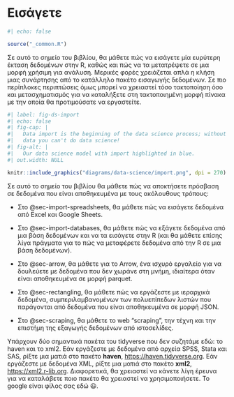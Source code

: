 # Εισάγετε {#sec-import .unnumbered}

```r
#| echo: false

source("_common.R")
```

Σε αυτό το σημείο του βιβλίου, θα μάθετε πώς να εισάγετε μία ευρύτερη έκταση δεδομένων στην R, καθώς και πώς να τα μετατρέψετε σε μια μορφή χρήσιμη για ανάλυση.
Μερικές φορές χρειάζεται απλά η κλήση μιας συνάρτησης από το κατάλληλο πακέτο εισαγωγής δεδομένων.
Σε πιο περίπλοκες περιπτώσεις όμως μπορεί να χρειαστεί τόσο τακτοποίηση όσο και μετασχηματισμός για να καταλήξετε στη τακτοποιημένη μορφή πίνακα με την οποία θα προτιμούσατε να εργαστείτε.

```r
#| label: fig-ds-import
#| echo: false
#| fig-cap: |
#|   Data import is the beginning of the data science process; without
#|   data you can't do data science!
#| fig-alt: |
#|   Our data science model with import highlighted in blue.
#| out.width: NULL

knitr::include_graphics("diagrams/data-science/import.png", dpi = 270)
```

Σε αυτό το σημείο του βιβλίου θα μάθετε πώς να αποκτήσετε πρόσβαση σε δεδομένα που είναι αποθηκευμένα με τους ακόλουθους τρόπους:

-   Στο @sec-import-spreadsheets, θα μάθετε πώς να εισάγετε δεδομένα από Excel και Google Sheets.

-   Στο @sec-import-databases, θα μάθετε πώς να εξάγετε δεδομένα από μια βάση δεδομένων και να τα εισάγετε στην R (και θα μάθετε επίσης λίγα πράγματα για το πώς να μεταφέρετε δεδομένα από την R σε μια βάση δεδομένων).

-   Στο @sec-arrow, θα μάθετε για το Arrow, ένα ισχυρό εργαλείο για να δουλεύετε με δεδομένα που δεν χωράνε στη μνήμη, ιδιαίτερα όταν είναι αποθηκευμένα σε μορφή parquet.

-   Στο @sec-rectangling, θα μάθετε πώς να εργάζεστε με ιεραρχικά δεδομένα, συμπεριλαμβανομένων των πολυεπίπεδων λιστών που παράγονται από δεδομένα που είναι αποθηκευμένα σε μορφή JSON.

-   Στο @sec-scraping, θα μάθετε το web "scraping", την τέχνη και την επιστήμη της εξαγωγής δεδομένων από ιστοσελίδες.

Υπάρχουν δύο σημαντικά πακέτα του tidyverse που δεν συζητάμε εδώ: το haven και το xml2.
Εάν εργάζεστε με δεδομένα από αρχεία SPSS, Stata και SAS, ρίξτε μια ματιά στο πακέτο **haven**, <https://haven.tidyverse.org>.
Εάν εργάζεστε με δεδομένα XML, ρίξτε μια ματιά στο πακέτο **xml2**, <https://xml2.r-lib.org>.
Διαφορετικά, θα χρειαστεί να κάνετε λίγη έρευνα για να καταλάβετε ποιο πακέτο θα χρειαστεί να χρησιμοποιήσετε.
Το google είναι φίλος σας εδώ 😃.
